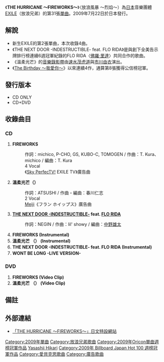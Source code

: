 {{Infobox Single 
| Name           = THE HURRICANE 〜FIREWORKS〜
| Artist         = [[EXILE|EXILE]]
| Album          = [[給珍愛的未來|給珍愛的未來]]
| A-side         = FIREWORKS
| B-side         = 溫柔光芒<br />THE NEXT DOOR -INDESTRUCTIBLE- feat. FLO RIDA<br />WON'T BE LONG -LIVE VERSION-
| Released       = {{flagicon|Japan}} 2007年7月22日<br />
{{flagicon|Taiwan}} 2009年7月24日
| Format         = [[CD|CD]]
| Recorded       = 
| Genre          = [[J-POP|J-POP]]
| Length         = 
| Label          = {{flagicon|Japan}} [[Rhythm_zone|Rhythm zone]]<br />
{{flagicon|Taiwan}} [[愛貝克思_(台灣)|Avex Taiwan]](代理)
| Writer         = 
| Producer       = 
| Certification  = *白金（[[CD|CD]]，[[日本唱片協會|日本唱片協會]]）
*雙白金（《FIREWORKS》、《溫柔光芒》、手機片段下載，日本唱片協會）
*白金（《溫柔光芒》、手機全曲付費下載，日本唱片協會）
| Chart position = * 週榜第1位（[[Oricon公信榜|Oricon公信榜]]）<ref name="oricon">{{cite web |url=http://www.oricon.co.jp/prof/artist/284837/products/music/825491/1/ |language=ja |title=<span lang="ja">ＴＨＥ　ＨＵＲＲＩＣＡＮＥ　～ＦＩＲＥＷＯＲＫＳ～</span> |publisher=[[Oricon|Oricon]] |date=2009 |accessdate=2013-01-19 |archive-date=2014-03-11 |archive-url=https://web.archive.org/web/20140311154142/http://www.oricon.co.jp/prof/artist/284837/products/music/825491/1/ |dead-url=no }}</ref>
* 2009年8月度月榜第2位（Oricon公信榜）
* 2009年度年榜第12位（Oricon公信榜）
*上榜18次（Oricon公信榜）<ref name="oricon" />
* 1位（[[Billboard_JAPAN|Billboard JAPAN HOT 100]]）
* 週榜第1位（手機片段下載、[[RecoChoku|RecoChoku]]）<ref>{{cite web |url=http://www.musicman-net.com/artist/19096.html |language=ja |title=<span lang="ja">EXILE、レコチョクの着うた1位獲得回数で史上最多記録を更新</span> |publisher=Musicman-NET |date=2012-08-02 |accessdate=2013-01-19 |deadurl=yes |archiveurl=https://web.archive.org/web/20120904113121/http://www.musicman-net.com/artist/19096.html |archivedate=2012-09-04 }}</ref>
| Last single    = [[THE_MONSTER_〜Someday〜|THE MONSTER 〜Someday〜]]<br />（2009年）
| This single    = '''THE HURRICANE 〜FIREWORKS〜'''<br />（2009年）
| Next single    = [[THE_GENERATION_〜兩人的唇〜|THE GENERATION 〜兩人的唇〜]]<br/>（2009年）
| Misc           = 
}}

《'''THE HURRICANE 〜FIREWORKS〜'''》（放浪風暴 ～烈焰～）為[[日本|日本]]音樂團體[[EXILE|EXILE]]（放浪兄弟）的第31張[[單曲|單曲]]。2009年7月22日於日本發行。

== 解說 ==
*新生EXILE的第2張單曲，本次收錄4曲。
*《THE NEXT DOOR -INDESTRUCTIBLE- feat. FLO RIDA》是與創下全美告示牌排行榜連續6週冠軍紀錄的FLO RIDA〈[[佛羅·里達|佛羅·里達]]〉共同合作的歌曲。
*《溫柔光芒》的[[音樂錄影帶|音樂錄影帶]]由[[速水茂虎道|速水茂虎道]]與[[市川由衣|市川由衣]]演出。
*《[[The_Birthday_～我愛你～|The Birthday ～我愛你～]]》以來連續4作，通算第8張獲得公信榜冠軍。

==發行版本==
*CD ONLY
*CD+DVD

== 收錄曲目 ==
=== CD ===
#'''FIREWORKS''' 
#:作詞：michico,  P-CHO, GS, KUBO-C, TOMOGEN / 作曲：T. Kura、michico / 編曲：T. Kura
#:4 Vocal
#:《[[Sky_PerfecTV!|Sky PerfecTV!]] EXILE TV》廣告曲
#'''溫柔光芒（{{lang-ja|優しい光 }}）'''
#:作詞：ATSUSHI / 作曲・編曲：春川仁志
#:2 Vocal
#:[[明治製菓|Meiji]]《フラン ホイップス》廣告曲
#'''[[THE_NEXT_DOOR|THE NEXT DOOR -INDESTRUCTIBLE-]] feat. [[佛羅·里達|FLO RIDA]] '''
#:作詞：NEGIN / 作曲：lil' showy / 編曲：[[中野雄太|中野雄太]] 
#'''FIREWORKS (Instrumental)'''　
#'''溫柔光芒 （{{lang-ja|優しい光 }}） (Instrumental)'''　
#'''THE NEXT DOOR -INDESTRUCTIBLE- feat. FLO RIDA (Instrumental)'''　
#'''WONT BE LONG -LIVE VERSION-'''　

=== DVD ===
#'''FIREWORKS (Video Clip)'''
#'''溫柔光芒 （{{lang-ja|優しい光 }}） (Video Clip)'''

== 備註 == 
{{reflist}}

== 外部連結 ==
* {{ja icon}}[https://web.archive.org/web/20121211034702/http://exile.jp/hurricane/index.html 「THE HURRICANE 〜FIREWORKS〜」日文特設網站]

{{EXILE}}
{{Oricon單曲週榜冠軍 (2009年)|2009年8月3日}}
{{RIAJ付費音樂下載榜冠軍 (2009年)|溫柔光芒，2009年7月28日—8月4日，共2週}}
{{Billboard JAPAN Hot 100 週榜冠軍 (2009年)|FIREWORKS，2009年8月3日}}

[[Category:2009年單曲|Category:2009年單曲]]
[[Category:放浪兄弟歌曲|Category:放浪兄弟歌曲]]
[[Category:2009年Oricon單曲週榜冠軍作品|Category:2009年Oricon單曲週榜冠軍作品]]
[[Category:2009年RIAJ付費音樂下載榜冠軍歌曲|Yasashii Hikari]]
[[Category:2009年_Billboard_Japan_Hot_100_週榜冠軍作品|Category:2009年 Billboard Japan Hot 100 週榜冠軍作品]]
[[Category:愛貝克思歌曲|Category:愛貝克思歌曲]]
[[Category:廣告歌曲|Category:廣告歌曲]]